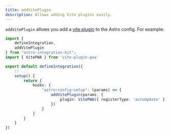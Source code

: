 ```yaml
---
title: addVitePlugin
description: Allows adding Vite plugins easily.
---
```


`addVitePlugin` allows you add a [vite plugin](https://vitejs.dev/guide/using-plugins)
to the Astro config. For example:

```ts title="my-integration/index.ts" {3,12-14}
import {
    defineIntegration,
    addVitePlugin
} from "astro-integration-kit";
import { VitePWA } from 'vite-plugin-pwa'

export default defineIntegration({
    // ...
    setup() {
        return {
            hooks: {
                "astro:config:setup": (params) => {
                    addVitePlugin(params, {
                        plugin: VitePWA({ registerType: 'autoUpdate' })
                    })
                }
            }
        }
    }
})
```
